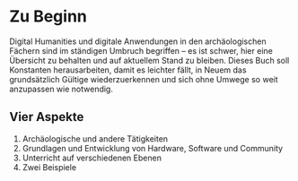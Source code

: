 # Zu Beginn

Digital Humanities und digitale Anwendungen in den archäologischen Fächern sind im ständigen Umbruch begriffen -- es ist schwer, hier eine Übersicht zu behalten und auf aktuellem Stand zu bleiben. Dieses Buch soll Konstanten herausarbeiten, damit es leichter fällt, in Neuem das grundsätzlich Gültige wiederzuerkennen und sich ohne Umwege so weit anzupassen wie notwendig.

## Vier Aspekte

1.  Archäologische und andere Tätigkeiten
2.  Grundlagen und Entwicklung von Hardware, Software und Community
3.  Unterricht auf verschiedenen Ebenen
4.  Zwei Beispiele
